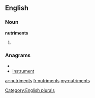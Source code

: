 ==English==

===Noun===
'''nutriments'''

# {{plural of|[[nutriment]]}}

===Anagrams===
* {{alphagram|eimnnrsttu}}
* [[instrument#English|instrument]]

[[Category:English plurals]]

[[ar:nutriments]]
[[fr:nutriments]]
[[my:nutriments]]